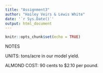 ```yaml
---
title: "Assignment3"
author: "Hailey Veirs & Lewis White"
date: '`r Sys.Date()`'
output: html_document
---
```


```r
knitr::opts_chunk$set(echo = TRUE)
```

NOTES

UNITS: tons/acre in our model yield.

ALMOND COST: 90 cents to $2.10 per pound. 